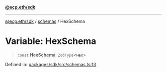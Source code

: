 [**@ecp.eth/sdk**](/sdk-reference/index.mdx)

***

[@ecp.eth/sdk](/sdk-reference/index.mdx) / [schemas](/sdk-reference/schemas/index.mdx) / HexSchema

# Variable: HexSchema

> `const` **HexSchema**: `ZodType`\<[`Hex`](/sdk-reference/schemas/type-aliases/Hex.mdx)\>

Defined in: [packages/sdk/src/schemas.ts:13](https://github.com/ecp-eth/comments-monorepo/blob/main/packages/sdk/src/schemas.ts#L13)
